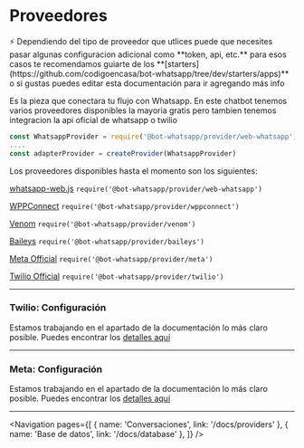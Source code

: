 
# Proveedores

<Alert>
    ⚡ Dependiendo del tipo de proveedor que utlices puede que necesites pasar algunas configuracion adicional como
    **token, api, etc.** para esos casos te recomendamos guiarte de los
    **[starters](https://github.com/codigoencasa/bot-whatsapp/tree/dev/starters/apps)** o si gustas puedes editar esta
    documentación para ir agregando más info
</Alert>

Es la pieza que conectara tu flujo con Whatsapp. En este chatbot tenemos varios proveedores disponibles la mayoria gratis pero tambien tenemos integracion la api oficial de whatsapp o twilio

```js
const WhatsappProvider = require('@bot-whatsapp/provider/web-whatsapp')
....
const adapterProvider = createProvider(WhatsappProvider)
```

Los proveedores disponibles hasta el momento son los siguientes:

[whatsapp-web.js](https://github.com/pedroslopez/whatsapp-web.js) `require('@bot-whatsapp/provider/web-whatsapp')`

[WPPConnect](https://github.com/wppconnect-team/wppconnect) `require('@bot-whatsapp/provider/wppconnect')`

[Venom](https://github.com/orkestral/venom) `require('@bot-whatsapp/provider/venom')`

[Baileys](https://github.com/adiwajshing/Baileys) `require('@bot-whatsapp/provider/baileys')`

[Meta Official](https://developers.facebook.com/docs/whatsapp/cloud-api/reference/messages) `require('@bot-whatsapp/provider/meta')`

[Twilio Official](https://www.twilio.com/es-mx/messaging/whatsapp) `require('@bot-whatsapp/provider/twilio')`

---

### Twilio: Configuración

Estamos trabajando en el apartado de la documentación lo más claro posible. Puedes encontrar los [detalles aquí](/docs/providers/twilio)

---

### Meta: Configuración

Estamos trabajando en el apartado de la documentación lo más claro posible. Puedes encontrar los [detalles aquí](/docs/providers/meta)

---

<Navigation
    pages={[
        { name: 'Conversaciones', link: '/docs/providers' },
        { name: 'Base de datos', link: '/docs/database' },
    ]}
/>
